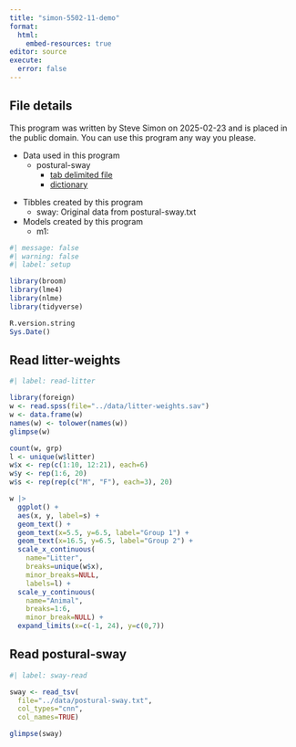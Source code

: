 ```yaml
---
title: "simon-5502-11-demo"
format: 
  html:
    embed-resources: true
editor: source
execute: 
  error: false
---
```


## File details

This program was written by Steve Simon on 2025-02-23 and is placed in the public domain. You can use this program any way you please.

-   Data used in this program
    -   postural-sway
        -   [tab delimited file][ref-sway]
        -   [dictionary][ref-sway-dd]

[ref-sway]: https://github.com/pmean/data/blob/main/files/postural-sway.txt
[ref-sway-dd]: https://github.com/pmean/data/blob/main/files/postural-sway.yaml

-   Tibbles created by this program
    -   sway: Original data from postural-sway.txt
-   Models created by this program
    -   m1: 

```r
#| message: false
#| warning: false
#| label: setup

library(broom)
library(lme4)
library(nlme)
library(tidyverse)

R.version.string
Sys.Date()
```

## Read litter-weights

```r
#| label: read-litter

library(foreign)
w <- read.spss(file="../data/litter-weights.sav")
w <- data.frame(w)
names(w) <- tolower(names(w))
glimpse(w)
```

```r
count(w, grp)
l <- unique(w$litter)
w$x <- rep(c(1:10, 12:21), each=6)
w$y <- rep(1:6, 20)
w$s <- rep(rep(c("M", "F"), each=3), 20)
```

```r
w |>
  ggplot() +
  aes(x, y, label=s) +
  geom_text() + 
  geom_text(x=5.5, y=6.5, label="Group 1") +
  geom_text(x=16.5, y=6.5, label="Group 2") +
  scale_x_continuous(
    name="Litter",
    breaks=unique(w$x),
    minor_breaks=NULL,
    labels=l) +
  scale_y_continuous(
    name="Animal",
    breaks=1:6, 
    minor_break=NULL) +
  expand_limits(x=c(-1, 24), y=c(0,7))
```

## Read postural-sway

```r
#| label: sway-read

sway <- read_tsv(
  file="../data/postural-sway.txt",
  col_types="cnn",
  col_names=TRUE)

glimpse(sway) 
```

